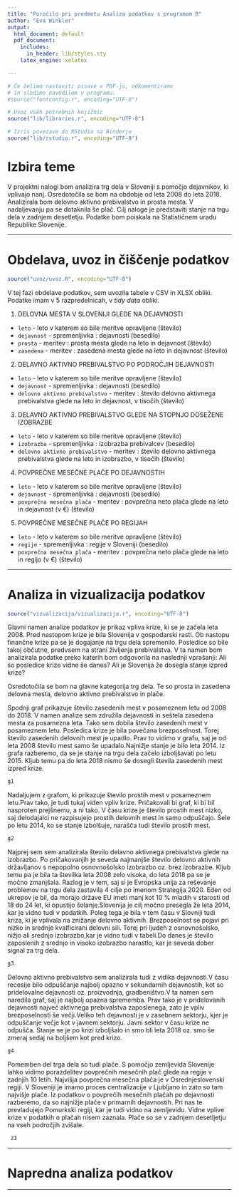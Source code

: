 ```yaml
---
title: "Poročilo pri predmetu Analiza podatkov s programom R"
author: "Eva Winkler"
output:
  html_document: default
  pdf_document:
    includes:
      in_header: lib/styles.sty
    latex_engine: xelatex

---
```


```r
# Če želimo nastaviti pisave v PDF-ju, odkomentiramo
# in sledimo navodilom v programu.
#source("fontconfig.r", encoding="UTF-8")

# Uvoz vseh potrebnih knjižnic
source("lib/libraries.r", encoding="UTF-8")
```

```r
# Izris povezave do RStudia na Binderju
source("lib/rstudio.r", encoding="UTF-8")
```

# Izbira teme

V projektni nalogi bom analizira trg dela v Sloveniji s pomočjo dejavnikov, ki vplivajo nanj. Osredotočila se bom na obdobje od leta 2008 do leta 2018. Analizirala bom delovno aktivno prebivalstvo in  prosta mesta. V nadaljevanju pa se dotaknila še plač. Cilj naloge je predstaviti stanje na trgu dela v zadnjem desetletju. Podatke bom poiskala na Statističnem uradu Republike Slovenije. 


***

# Obdelava, uvoz in čiščenje podatkov

```r
source("uvoz/uvoz.R", encoding="UTF-8")
```

V tej fazi obdelave podatkov, sem uvozila tabele v CSV in XLSX obliki. Podatke imam v 5 razpredelnicah, v *tidy data* obliki. 

1.  DELOVNA MESTA V SLOVENIJI GLEDE NA DEJAVNOSTI 

  - `leto` - leto v katerem so bile meritve opravljene (število)
  - `dejavnost` - spremenljivka : dejavnosti (besedilo)
  - `prosta` - meritev : prosta mesta glede na leto in dejavnost  (število)
  - `zasedena` - meritev : zasedena mesta glede na leto in dejavnost  (število)
  
2. DELAVNO AKTIVNO PREBIVALSTVO PO PODROČJIH DEJAVNOSTI

  - `leto` - leto v katerem so bile meritve opravljene (število)
  - `dejavnost` - spremenljivka : dejavnosti (besedilo)
  - `delovno aktivno prebivalstvo` - meritev : število delovno aktivnega prebivalstva glede na leto in dejavnost, v tisočih (število)
  
3. DELAVNO AKTIVNO PREBIVALSTVO GLEDE NA STOPNJO DOSEŽENE IZOBRAZBE

  - `leto` - leto v katerem so bile meritve opravljene (število)
  - `izobrazba` - spremenljivka : izobrazba prebivalcev (besedilo)
  - `delovno aktivno prebivalstvo` - meritev : število delovno aktivnega prebivalstva glede na leto in izobrazbo, v tisočih (število)
  
4. POVPREČNE MESEČNE PLAČE PO DEJAVNOSTIH 

  - `leto` - leto v katerem so bile meritve opravljene (število)
  - `dejavnost` - spremenljivka : dejavnosti (besedilo)
  - `povprečna mesečna plača` - meritev : povprečna neto plača glede na leto in dejavnost (v €) (število)
  
5. POVPREČNE MESEČNE PLAČE PO REGIJAH 

 - `leto` - leto v katerem so bile meritve opravljene (število)
  - `regije` - spremenljivka : regije v Sloveniji (besedilo)
  - `povprečna mesečna plača` - meritev : povprečna neto plača glede na leto in regijo  (v €) (število)
  
***

# Analiza in vizualizacija podatkov

```r
source("vizualizacija/vizualizacija.r", encoding="UTF-8")
```


Glavni namen analize podatkov je prikaz vpliva krize, ki se je začela leta 2008. Pred nastopom krize je bila Slovenija v gospodarski rasti. Ob nastopu finančne krize pa se je dogajanje na trgu dela spremenilo. Posledice so bile takoj občutne, predvsem na strani življenja prebivalstva. V ta namen bom analizirala podatke preko katerih bom odgovorila na naslednji vprašanji: 
Ali so posledice krize vidne še danes?
Ali je Slovenija že dosegla stanje izpred krize?

Osredotočila se bom na glavne kategorija trg dela. Te so prosta in zasedena delovna mesta, delovno aktivno prebivalstvo in plače.


Spodnji graf prikazuje število zasedenih mest v posameznem letu od 2008 do 2018. V namen analize sem združila dejavnosti in seštela zasedena mesta za posamezna leta. Tako sem dobila število zasedenih mest v posameznem letu. Posledica krize je bila povečana brezposelnost. Torej število zasedenih delovnih mest je upadlo. Prav to vidimo v grafu, saj je od leta 2008 število mest samo še upadalo.Najnižje stanje je bilo leta 2014. Iz grafa razberemo, da se je stanje na trgu dela začelo izboljšavati po letu 2015. Kljub temu pa do leta 2018 nismo še dosegli števila zasedenih mest izpred krize.  

```r
g1
```

Nadaljujem z grafom, ki prikazuje število prostih mest v posameznem letu.Prav tako, je tudi tukaj viden vpliv krize. Pričakovali bi graf, ki bi bil nasproten prejšnemu, a ni tako. V času krize je število prostih mest nizko, saj delodajalci ne razpisujejo prostih delovnih mest in samo odpuščajo. Šele po letu 2014, ko se stanje izbolšuje, narašča tudi število prostih mest.

```r
g2
```


Najprej sem sem analizirala število delavno aktivnega prebivalstva glede na izobrazbo. Po pričakovanjih je seveda najmanjše število delovno aktivnih državljanov s nepopolno osnovnošolsko izobrazbo oz. brez izobrazbe. Kljub temu pa je bila ta številka leta 2008 zelo visoka, do leta 2018 pa se je močno zmanjšala. Razlog je v tem, saj si je Evropska unija za reševanje problemov na trgu dela zastavila 4 cilje po imenom Strategija 2020. Eden od ukrepov je bil, da morajo države EU imeti manj kot 10 % mladih v starosti od 18 do 24 let, ki opustijo šolanje.Slovenija je cilj močno presegla že leta 2014, kar je vidno tudi v podatkih. Poleg tega je bila v tem času v Slovniji tudi kriza, ki je vplivala na znižanje delovno aktivnih. Brezposelnost se pojavi pri nizko in srednje kvalficirani delovni sili. Torej pri ljudeh z osnovnošolsko, nižjo ali srednjo izobrazbo,kar je vidno tudi v tabeli.Do danes je število zaposlenih z srednjo in visoko izobrazbo narastlo, kar je seveda dober signal za trg dela. 


```r
g3
```


Delovno aktivno prebivalstvo sem analizirala tudi z vidika dejavnosti.V času recesije bilo odpuščanje najbolj opazno v sekundarnih dejavnostih, kot so pridelovalne dejavnosti oz. proizvodnja, gradbeništvo.V ta namen sem naredila graf, saj je najbolj opazna sprememba. Prav tako je v pridelovanih dejavnosti največ aktivnega prebivalstva zaposlenega, zato je vpliv brezposelnosti še večji.Veliko teh dejavnosti je v zasebnem sektorju, kjer je odpuščanje večje kot v javnem sektorju. Javni sektor v času krize ne odpušča. Stanje se je po krizi izboljšalo in smo bli leta 2018 oz. smo še zmeraj sedaj na boljšem kot pred krizo. 

```r
g4
```

Pomemben del trga dela so tudi plače. S pomočjo zemljevida Slovenije lahko vidimo porazdelitev povprečnih mesečnih plač glede na regije v zadnjih 10 letih. Najvišja povprečna mesečna plača je v Osrednjeslovenski regiji. V Sloveniji je imamo proces centralizacije v Ljubljano in zato so tam najvišje plače. Iz podatkov o povprečih mesečnih plačah po dejavnosti razberemo, da so najnižje plače v primarnih dejavnostih. Pri nas te prevladujejo Pomurkski regiji, kar je tudi vidno na zemljevidu. Vidne vplive krize v podatkih o plačah nisem zaznala. Plače so se v zadnjem desetljetju na vseh področjih zvišale. 

```r
 z1
```



***

# Napredna analiza podatkov


***
